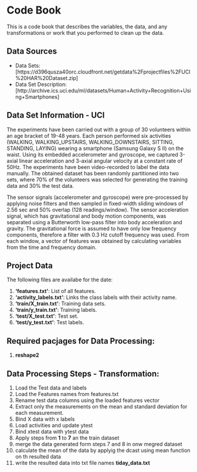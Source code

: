 # Code Book
This is a code book that describes the variables, the data, and any transformations or work that you performed to clean up the data.

## Data Sources
 * Data Sets:[https://d396qusza40orc.cloudfront.net/getdata%2Fprojectfiles%2FUCI%20HAR%20Dataset.zip]
 * Data Set Description:[http://archive.ics.uci.edu/ml/datasets/Human+Activity+Recognition+Using+Smartphones]
 
## Data Set Information - UCI

The experiments have been carried out with a group of 30 volunteers within an age bracket of 19-48 years. Each person performed six activities (WALKING, WALKING_UPSTAIRS, WALKING_DOWNSTAIRS, SITTING, STANDING, LAYING) wearing a smartphone (Samsung Galaxy S II) on the waist. Using its embedded accelerometer and gyroscope, we captured 3-axial linear acceleration and 3-axial angular velocity at a constant rate of 50Hz. The experiments have been video-recorded to label the data manually. The obtained dataset has been randomly partitioned into two sets, where 70% of the volunteers was selected for generating the training data and 30% the test data.

The sensor signals (accelerometer and gyroscope) were pre-processed by applying noise filters and then sampled in fixed-width sliding windows of 2.56 sec and 50% overlap (128 readings/window). The sensor acceleration signal, which has gravitational and body motion components, was separated using a Butterworth low-pass filter into body acceleration and gravity. The gravitational force is assumed to have only low frequency components, therefore a filter with 0.3 Hz cutoff frequency was used. From each window, a vector of features was obtained by calculating variables from the time and frequency domain.
 
## Project Data
 The following files are availabe for the date:
 
 1. **'features.txt'**: List of all features.
 2. **'activity_labels.txt'**: Links the class labels with their activity name.
 3. **'train/X_train.txt'**: Training data sets.
 4. **'train/y_train.txt'**: Training labels.
 5. **'test/X_test.txt'**: Test set.
 6. **'test/y_test.txt'**: Test labels.
 
## Required pacjages for Data Processing:
 1. **reshape2**
 
## Data Processing Steps - Transformation:
 1. Load the Test data and labels
 2. Load the Features names from features.txt
 3. Rename test data columns using the loaded features vector
 4. Extract only the measurements on the mean and standard deviation for each measurement.
 5. Bind X data with x labels
 6. Load activities and update ytest
 7. Bind xtest data with ytest data
 8. Apply steps from **1** to **7** an the train dataset
 9. merge the data generated form steps 7 and 8 in onw megred dataset
 10. calculate the mean of the data by applyig the dcast using mean function on th resulted data
 11. write the resulted data into txt file names **tiday_data.txt**
